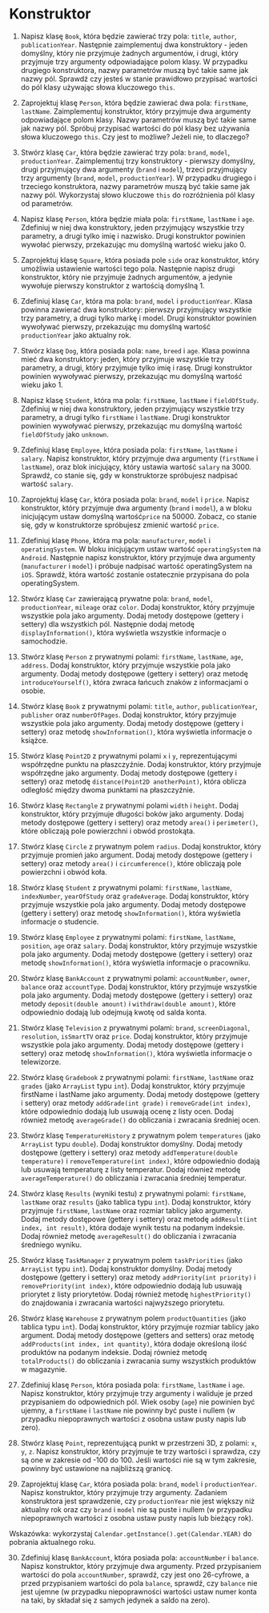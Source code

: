 # Konstruktor

1.  Napisz klasę `Book`, która będzie zawierać trzy pola: `title`, `author`, `publicationYear`. Następnie zaimplementuj dwa konstruktory - jeden domyślny, który nie przyjmuje żadnych argumentów, i drugi, który przyjmuje trzy argumenty odpowiadające polom klasy. W przypadku drugiego konstruktora, nazwy parametrów muszą być takie same jak nazwy pól. Sprawdź czy jesteś w stanie prawidłowo przypisać wartości do pól klasy używając słowa kluczowego `this`.

2.  Zaprojektuj klasę `Person`, która będzie zawierać dwa pola: `firstName`, `lastName`. Zaimplementuj konstruktor, który przyjmuje dwa argumenty odpowiadające polom klasy. Nazwy parametrów muszą być takie same jak nazwy pól. Spróbuj przypisać wartości do pól klasy bez używania słowa kluczowego `this`. Czy jest to możliwe? Jeżeli nie, to dlaczego?

3.  Stwórz klasę `Car`, która będzie zawierać trzy pola: `brand`, `model`, `productionYear`. Zaimplementuj trzy konstruktory - pierwszy domyślny, drugi przyjmujący dwa argumenty (`brand` i `model`), trzeci przyjmujący trzy argumenty (`brand`, `model`, `productionYear`). W przypadku drugiego i trzeciego konstruktora, nazwy parametrów muszą być takie same jak nazwy pól. Wykorzystaj słowo kluczowe `this` do rozróżnienia pól klasy od parametrów.

4.  Napisz klasę `Person`, która będzie miała pola: `firstName`, `lastName` i `age`. Zdefiniuj w niej dwa konstruktory, jeden przyjmujący wszystkie trzy parametry, a drugi tylko imię i nazwisko. Drugi konstruktor powinien wywołać pierwszy, przekazując mu domyślną wartość wieku jako 0.

5.  Zaprojektuj klasę `Square`, która posiada pole `side` oraz konstruktor, który umożliwia ustawienie wartości tego pola. Następnie napisz drugi konstruktor, który nie przyjmuje żadnych argumentów, a jedynie wywołuje pierwszy konstruktor z wartością domyślną 1.

6.  Zdefiniuj klasę `Car`, która ma pola: `brand`, `model` i `productionYear`. Klasa powinna zawierać dwa konstruktory: pierwszy przyjmujący wszystkie trzy parametry, a drugi tylko markę i model. Drugi konstruktor powinien wywoływać pierwszy, przekazując mu domyślną wartość `productionYear` jako aktualny rok.

7.  Stwórz klasę `Dog`, która posiada pola: `name`, `breed` i `age`. Klasa powinna mieć dwa konstruktory: jeden, który przyjmuje wszystkie trzy parametry, a drugi, który przyjmuje tylko imię i rasę. Drugi konstruktor powinien wywoływać pierwszy, przekazując mu domyślną wartość wieku jako 1.

8.  Napisz klasę `Student`, która ma pola: `firstName`, `lastName` i `fieldOfStudy`. Zdefiniuj w niej dwa konstruktory, jeden przyjmujący wszystkie trzy parametry, a drugi tylko `firstName` i `lastName`. Drugi konstruktor powinien wywoływać pierwszy, przekazując mu domyślną wartość `fieldOfStudy` jako `unknown`.

9.  Zdefiniuj klasę `Employee`, która posiada pola: `firstName`, `lastName` i `salary`. Napisz konstruktor, który przyjmuje dwa argumenty (`firstName` i `lastName`), oraz blok inicjujący, który ustawia wartość `salary` na 3000. Sprawdź, co stanie się, gdy w konstruktorze spróbujesz nadpisać wartość `salary`.

10. Zaprojektuj klasę `Car`, która posiada pola: `brand`, `model` i `price`. Napisz konstruktor, który przyjmuje dwa argumenty (`brand` i `model`), a w bloku inicjującym ustaw domyślną wartość` price` na 50000. Zobacz, co stanie się, gdy w konstruktorze spróbujesz zmienić wartość `price`.

11. Zdefiniuj klasę `Phone`, która ma pola: `manufacturer`, `model` i `operatingSystem`. W bloku inicjującym ustaw wartość `operatingSystem` na `Android`. Następnie napisz konstruktor, który przyjmuje dwa argumenty (`manufacturer` i `model`) i próbuje nadpisać wartość operatingSystem na `iOS`. Sprawdź, która wartość zostanie ostatecznie przypisana do pola operatingSystem.

12. Stwórz klasę `Car` zawierającą prywatne pola: `brand`, `model`, `productionYear`, `mileage` oraz `color`. Dodaj konstruktor, który przyjmuje wszystkie pola jako argumenty. Dodaj metody dostępowe (gettery i settery) dla wszystkich pól. Następnie dodaj metodę `displayInformation()`, która wyświetla wszystkie informacje o samochodzie.

13. Stwórz klasę `Person` z prywatnymi polami: `firstName`, `lastName`, `age`, `address`. Dodaj konstruktor, który przyjmuje wszystkie pola jako argumenty. Dodaj metody dostępowe (gettery i settery) oraz metodę `introduceYourself()`, która zwraca łańcuch znaków z informacjami o osobie.

14. Stwórz klasę `Book` z prywatnymi polami: `title`, `author`, `publicationYear`, `publisher` oraz `numberOfPages`. Dodaj konstruktor, który przyjmuje wszystkie pola jako argumenty. Dodaj metody dostępowe (gettery i settery) oraz metodę `showInformation()`, która wyświetla informacje o książce.

15. Stwórz klasę `Point2D` z prywatnymi polami `x` i `y`, reprezentującymi współrzędne punktu na płaszczyźnie. Dodaj konstruktor, który przyjmuje współrzędne jako argumenty. Dodaj metody dostępowe (gettery i settery) oraz metodę `distance(Point2D anotherPoint)`, która oblicza odległość między dwoma punktami na płaszczyźnie.

16. Stwórz klasę `Rectangle` z prywatnymi polami `width` i `height`. Dodaj konstruktor, który przyjmuje długości boków jako argumenty. Dodaj metody dostępowe (gettery i settery) oraz metody `area()` i `perimeter()`, które obliczają pole powierzchni i obwód prostokąta.

17. Stwórz klasę `Circle` z prywatnym polem `radius`. Dodaj konstruktor, który przyjmuje promień jako argument. Dodaj metody dostępowe (gettery i settery) oraz metody `area()` i `circumference()`, które obliczają pole powierzchni i obwód koła.

18. Stwórz klasę `Student` z prywatnymi polami: `firstName`, `lastName`, `indexNumber`, `yearOfStudy` oraz `gradeAverage`. Dodaj konstruktor, który przyjmuje wszystkie pola jako argumenty. Dodaj metody dostępowe (gettery i settery) oraz metodę `showInformation()`, która wyświetla informacje o studencie.

19. Stwórz klasę `Employee` z prywatnymi polami: `firstName`, `lastName`, `position`, `age` oraz `salary`. Dodaj konstruktor, który przyjmuje wszystkie pola jako argumenty. Dodaj metody dostępowe (gettery i settery) oraz metodę `showInformation()`, która wyświetla informacje o pracowniku.

20. Stwórz klasę `BankAccount` z prywatnymi polami: `accountNumber`, `owner`, `balance` oraz `accountType`. Dodaj konstruktor, który przyjmuje wszystkie pola jako argumenty. Dodaj metody dostępowe (gettery i settery) oraz metody `deposit(double amount)` i `withdraw(double amount)`, które odpowiednio dodają lub odejmują kwotę od salda konta.

21. Stwórz klasę `Television` z prywatnymi polami: `brand`, `screenDiagonal`, `resolution`, `isSmartTV` oraz `price`. Dodaj konstruktor, który przyjmuje wszystkie pola jako argumenty. Dodaj metody dostępowe (gettery i settery) oraz metodę `showInformation()`, która wyświetla informacje o telewizorze.

22. Stwórz klasę `Gradebook` z prywatnymi polami: `firstName`, `lastName` oraz `grades` (jako `ArrayList` typu `int`). Dodaj konstruktor, który przyjmuje firstName i lastName jako argumenty. Dodaj metody dostępowe (gettery i settery) oraz metody `addGrade(int grade)` i `removeGrade(int index)`, które odpowiednio dodają lub usuwają ocenę z listy ocen. Dodaj również metodę `averageGrade()` do obliczania i zwracania średniej ocen.

23. Stwórz klasę `TemperatureHistory` z prywatnym polem `temperatures` (jako `ArrayList` typu `double`). Dodaj konstruktor domyślny. Dodaj metody dostępowe (gettery i settery) oraz metody `addTemperature(double temperature)` i `removeTemperature(int index)`, które odpowiednio dodają lub usuwają temperaturę z listy temperatur. Dodaj również metodę `averageTemperature()` do obliczania i zwracania średniej temperatur.

24. Stwórz klasę `Results` (wyniki testu) z prywatnymi polami: `firstName`, `lastName` oraz `results` (jako tablica typu `int`). Dodaj konstruktor, który przyjmuje `firstName`, `lastName` oraz rozmiar tablicy jako argumenty. Dodaj metody dostępowe (gettery i settery) oraz metodę `addResult(int index, int result)`, która dodaje wynik testu na podanym indeksie. Dodaj również metodę `averageResult()` do obliczania i zwracania średniego wyniku.

25. Stwórz klasę `TaskManager` z prywatnym polem `taskPriorities` (jako `ArrayList` typu `int`). Dodaj konstruktor domyślny. Dodaj metody dostępowe (gettery i settery) oraz metody `addPriority(int priority)` i `removePriority(int index)`, które odpowiednio dodają lub usuwają priorytet z listy priorytetów. Dodaj również metodę `highestPriority()` do znajdowania i zwracania wartości najwyższego priorytetu.

26. Stwórz klasę `Warehouse` z prywatnym polem `productQuantities` (jako tablica typu `int`). Dodaj konstruktor, który przyjmuje rozmiar tablicy jako argument. Dodaj metody dostępowe (getters and setters) oraz metodę `addProducts(int index, int quantity)`, która dodaje określoną ilość produktów na podanym indeksie. Dodaj również metodę `totalProducts()` do obliczania i zwracania sumy wszystkich produktów w magazynie.

27. Zdefiniuj klasę `Person`, która posiada pola: `firstName`, `lastName` i `age`. Napisz konstruktor, który przyjmuje trzy argumenty i waliduje je przed przypisaniem do odpowiednich pól. Wiek osoby (`age`) nie powinien być ujemny, a `firstName` i `lastName` nie powinny być puste i nullem (w przypadku niepoprawnych wartości z osobna ustaw pusty napis lub zero).

28. Stwórz klasę `Point`, reprezentującą punkt w przestrzeni 3D, z polami: `x`, `y`, `z`. Napisz konstruktor, który przyjmuje te trzy wartości i sprawdza, czy są one w zakresie od -100 do 100. Jeśli wartości nie są w tym zakresie, powinny być ustawione na najbliższą granicę.

29. Zaprojektuj klasę `Car`, która posiada pola: `brand`, `model` i `productionYear`. Napisz konstruktor, który przyjmuje trzy argumenty. Zadaniem konstruktora jest sprawdzenie, czy `productionYear` nie jest większy niż aktualny rok oraz czy `brand` i `model` nie są puste i nullem (w przypadku niepoprawnych wartości z osobna ustaw pusty napis lub bieżący rok).

Wskazówka: wykorzystaj `Calendar.getInstance().get(Calendar.YEAR)` do pobrania aktualnego roku.

30. Zdefiniuj klasę `BankAccount`, która posiada pola: `accountNumber` i `balance`. Napisz konstruktor, który przyjmuje dwa argumenty. Przed przypisaniem wartości do pola `accountNumber`, sprawdź, czy jest ono 26-cyfrowe, a przed przypisaniem wartości do pola `balance`, sprawdź, czy `balance` nie jest ujemne (w przypadku niepoprawności wartości ustaw numer konta na taki, by składał się z samych jedynek a saldo na zero).

